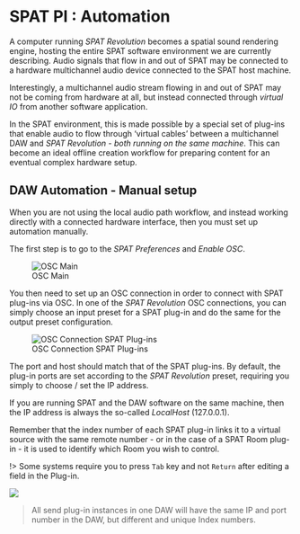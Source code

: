 # SPAT PI : Automation

A computer running _SPAT Revolution_ becomes a spatial sound rendering engine, hosting the entire SPAT software environment we are currently describing.
Audio signals that flow in and out of SPAT may be connected to a hardware multichannel audio device connected to the SPAT host machine.

Interestingly, a multichannel audio stream flowing in and out of SPAT may not be coming from hardware at all, but instead connected through _virtual IO_ from another software application.

In the SPAT environment, this is made possible by a special set of plug-ins that enable audio to flow through 'virtual cables' between a multichannel DAW and _SPAT Revolution_ - _both running on the same machine_.
This can become an ideal offline creation workflow for preparing content for an eventual complex hardware setup.


## DAW Automation - Manual setup

When you are not using the local audio path workflow, and instead working directly with a connected hardware interface, then you must set up automation manually.

The first step is to go to the _SPAT Preferences_ and _Enable OSC_.

![OSC Main](https://media.githubusercontent.com/media/FLUX-SE/doc_images/main/SpatR/Preference/OSCMain.png)

You then need to set up an OSC connection in order to connect with SPAT plug-ins via OSC. In one of the _SPAT Revolution_ OSC connections, you can simply choose an input preset for a SPAT plug-in and do the same for the output preset configuration.

![OSC Connection SPAT Plug-ins](https://media.githubusercontent.com/media/FLUX-SE/doc_images/main/SpatR/ThirdParty/OSCConnectionsPlugins.png)

The port and host should match that of the SPAT plug-ins. By default, the plug-in ports are set according to the _SPAT Revolution_ preset, requiring you simply to choose / set the IP address.

If you are running SPAT and the DAW software on the same machine, then the IP address is always the so-called _LocalHost_ (127.0.0.1).

Remember that the index number of each SPAT plug-in links it to a virtual source with the same remote number - or in the case of a SPAT Room plug-in - it is used to identify which Room you wish to control.

!> Some systems require you to press <code>Tab</code> key and not <code>Return</code> after editing a field in the Plug-in.

![](https://media.githubusercontent.com/media/FLUX-SE/doc_images/main/SpatR/ThirdParty/ReaperSend.png)

> All send plug-in instances in one DAW will have the same IP and port number in the DAW, but different and unique Index numbers. 
